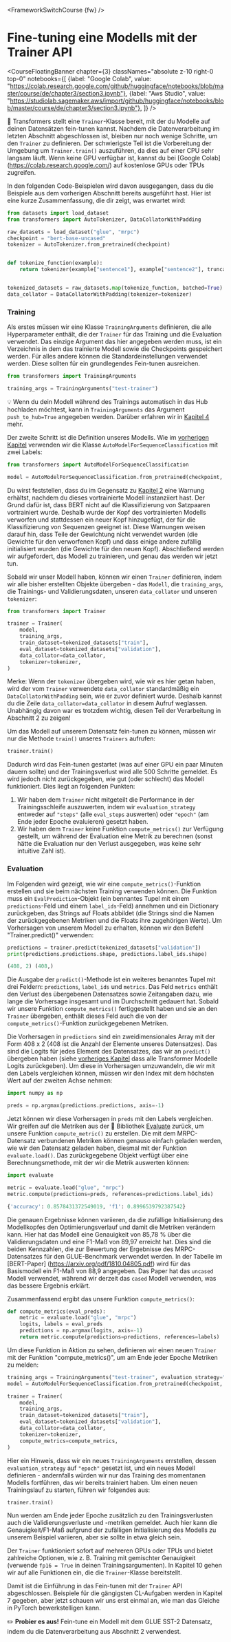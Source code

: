 <FrameworkSwitchCourse {fw} />

# Fine-tuning eine Modells mit der Trainer API

<CourseFloatingBanner chapter={3}
  classNames="absolute z-10 right-0 top-0"
  notebooks={[
    {label: "Google Colab", value: "https://colab.research.google.com/github/huggingface/notebooks/blob/master/course/de/chapter3/section3.ipynb"},
    {label: "Aws Studio", value: "https://studiolab.sagemaker.aws/import/github/huggingface/notebooks/blob/master/course/de/chapter3/section3.ipynb"},
]} />

<Youtube id="nvBXf7s7vTI"/>

🤗 Transformers stellt eine `Trainer`-Klasse bereit, mit der du Modelle auf deinen Datensätzen fein-tunen kannst. Nachdem die Datenverarbeitung im letzten Abschnitt abgeschlossen ist, bleiben nur noch wenige Schritte, um den `Trainer` zu definieren. Der schwierigste Teil ist die Vorbereitung der Umgebung um `Trainer.train()` auszuführen, da dies auf einer CPU sehr langsam läuft. Wenn keine GPU verfügbar ist, kannst du bei [Google Colab] (https://colab.research.google.com/) auf kostenlose GPUs oder TPUs zugreifen.

In den folgenden Code-Beispielen wird davon ausgegangen, dass du die Beispiele aus dem vorherigen Abschnitt bereits ausgeführt hast. Hier ist eine kurze Zusammenfassung, die dir zeigt, was erwartet wird:

```py
from datasets import load_dataset
from transformers import AutoTokenizer, DataCollatorWithPadding

raw_datasets = load_dataset("glue", "mrpc")
checkpoint = "bert-base-uncased"
tokenizer = AutoTokenizer.from_pretrained(checkpoint)


def tokenize_function(example):
    return tokenizer(example["sentence1"], example["sentence2"], truncation=True)


tokenized_datasets = raw_datasets.map(tokenize_function, batched=True)
data_collator = DataCollatorWithPadding(tokenizer=tokenizer)
```

### Training

Als erstes müssen wir eine Klasse `TrainingArguments` definieren, die alle Hyperparameter enthält, die der `Trainer` für das Training und die Evaluation verwendet. Das einzige Argument das hier angegeben werden muss, ist ein Verzeichnis in dem das trainierte Modell sowie die Checkpoints gespeichert werden. Für alles andere können die Standardeinstellungen verwendet werden. Diese sollten für ein grundlegendes Fein-tunen ausreichen.

```py
from transformers import TrainingArguments

training_args = TrainingArguments("test-trainer")
```

<Tip>

💡 Wenn du dein Modell während des Trainings automatisch in das Hub hochladen möchtest, kann in `TrainingArguments` das Argument `push_to_hub=True` angegeben werden. Darüber erfahren wir in [Kapitel 4](/course/chapter4/3) mehr.

</Tip>

Der zweite Schritt ist die Definition unseres Modells. Wie im [vorherigen Kapitel](/course/chapter2) verwenden wir die Klasse `AutoModelForSequenceClassification` mit zwei Labels:

```py
from transformers import AutoModelForSequenceClassification

model = AutoModelForSequenceClassification.from_pretrained(checkpoint, num_labels=2)
```

Du wirst feststellen, dass du im Gegensatz zu [Kapitel 2](/course/chapter2) eine Warnung erhältst, nachdem du dieses vortrainierte Modell instanziiert hast. Der Grund dafür ist, dass BERT nicht auf die Klassifizierung von Satzpaaren vortrainiert wurde. Deshalb wurde der Kopf des vortrainierten Modells verworfen und stattdessen ein neuer Kopf hinzugefügt, der für die Klassifizierung von Sequenzen geeignet ist. Diese Warnungen weisen darauf hin, dass Teile der Gewichtung nicht verwendet wurden (die Gewichte für den verworfenen Kopf) und dass einige andere zufällig initialisiert wurden (die Gewichte für den neuen Kopf). Abschließend werden wir aufgefordert, das Modell zu trainieren, und genau das werden wir jetzt tun.

Sobald wir unser Modell haben, können wir einen `Trainer` definieren, indem wir alle bisher erstellten Objekte übergeben - das `Modell`, die `training_args`, die Trainings- und Validierungsdaten, unseren `data_collator` und unseren `tokenizer`:

```py
from transformers import Trainer

trainer = Trainer(
    model,
    training_args,
    train_dataset=tokenized_datasets["train"],
    eval_dataset=tokenized_datasets["validation"],
    data_collator=data_collator,
    tokenizer=tokenizer,
)
```

Merke: Wenn der `tokenizer` übergeben wird, wie wir es hier getan haben, wird der vom `Trainer` verwendete `data_collator` standardmäßig ein `DataCollatorWithPadding` sein, wie er zuvor definiert wurde. Deshalb kannst du die Zeile `data_collator=data_collator` in diesem Aufruf weglassen. Unabhängig davon war es trotzdem wichtig, diesen Teil der Verarbeitung in Abschnitt 2 zu zeigen!

Um das Modell auf unserem Datensatz fein-tunen zu können, müssen wir nur die Methode `train()` unseres `Trainers` aufrufen:

```py
trainer.train()
```

Dadurch wird das Fein-tunen gestartet (was auf einer GPU ein paar Minuten dauern sollte) und der Trainingsverlust wird alle 500 Schritte gemeldet. Es wird jedoch nicht zurückgegeben, wie gut (oder schlecht) das Modell funktioniert. Dies liegt an folgenden Punkten:

1. Wir haben dem `Trainer` nicht mitgeteilt die Performance in der Trainingsschleife auszuwerten, indem wir `evaluation_strategy` entweder auf `"steps"` (alle `eval_steps` auswerten) oder `"epoch"` (am Ende jeder Epoche evaluieren) gesetzt haben.
2. Wir haben dem `Trainer` keine Funktion `compute_metrics()` zur Verfügung gestellt, um während der Evaluation eine Metrik zu berechnen (sonst hätte die Evaluation nur den Verlust ausgegeben, was keine sehr intuitive Zahl ist).


### Evaluation

Im Folgenden wird gezeigt, wie wir eine `compute_metrics()`-Funktion erstellen und sie beim nächsten Training verwenden können. Die Funktion muss ein `EvalPrediction`-Objekt (ein bennantes Tupel mit einem `predictions`-Feld und einem `label_ids`-Feld) annehmen und ein Dictionary zurückgeben, das Strings auf Floats abbildet (die Strings sind die Namen der zurückgegebenen Metriken und die Floats ihre zugehörigen Werte). Um Vorhersagen von unserem Modell zu erhalten, können wir den Befehl "Trainer.predict()" verwenden:

```py
predictions = trainer.predict(tokenized_datasets["validation"])
print(predictions.predictions.shape, predictions.label_ids.shape)
```

```python out
(408, 2) (408,)
```

Die Ausgabe der `predict()`-Methode ist ein weiteres benanntes Tupel mit drei Feldern: `predictions`, `label_ids` und `metrics`. Das Feld `metrics` enthält den Verlust des übergebenen Datensatzes sowie Zeitangaben dazu, wie lange die Vorhersage insgesamt und im Durchschnitt gedauert hat. Sobald wir unsere Funktion `compute_metrics()` fertiggestellt haben und sie an den `Trainer` übergeben, enthält dieses Feld auch die von der `compute_metrics()`-Funktion zurückgegebenen Metriken.

Die Vorhersagen in `predictions` sind ein zweidimensionales Array mit der Form 408 x 2 (408 ist die Anzahl der Elemente unseres Datensatzes). Das sind die Logits für jedes Element des Datensatzes, das wir an `predict()` übergeben haben (siehe [vorheriges Kapitel](/course/chapter2) dass alle Transformer Modelle Logits zurückgeben). Um diese in Vorhersagen umzuwandeln, die wir mit den Labels vergleichen können, müssen wir den Index mit dem höchsten Wert auf der zweiten Achse nehmen:

```py
import numpy as np

preds = np.argmax(predictions.predictions, axis=-1)
```

Jetzt können wir diese Vorhersagen in `preds` mit den Labels vergleichen. Wir greifen auf die Metriken aus der 🤗 Bibliothek [Evaluate](https://github.com/huggingface/evaluate/) zurück, um unsere Funktion `compute_metric()` zu erstellen. Die mit dem MRPC-Datensatz verbundenen Metriken können genauso einfach geladen werden, wie wir den Datensatz geladen haben, diesmal mit der Funktion `evaluate.load()`. Das zurückgegebene Objekt verfügt über eine Berechnungsmethode, mit der wir die Metrik auswerten können:

```py
import evaluate

metric = evaluate.load("glue", "mrpc")
metric.compute(predictions=preds, references=predictions.label_ids)
```

```python out
{'accuracy': 0.8578431372549019, 'f1': 0.8996539792387542}
```

Die genauen Ergebnisse können variieren, da die zufällige Initialisierung des Modellkopfes den Optimierungsverlauf und damit die Metriken verändern kann. Hier hat das Modell eine Genauigkeit von 85,78 % über die Validierungsdaten und eine F1-Maß von 89,97 erreicht hat. Dies sind die beiden Kennzahlen, die zur Bewertung der Ergebnisse des MRPC-Datensatzes für den GLUE-Benchmark verwendet werden. In der Tabelle im [BERT-Paper] (https://arxiv.org/pdf/1810.04805.pdf) wird für das Basismodell ein F1-Maß von 88,9 angegeben. Das Paper hat das `uncased` Modell verwendet, während wir derzeit das `cased` Modell verwenden, was das bessere Ergebnis erklärt.

Zusammenfassend ergibt das unsere Funktion `compute_metrics()`:

```py
def compute_metrics(eval_preds):
    metric = evaluate.load("glue", "mrpc")
    logits, labels = eval_preds
    predictions = np.argmax(logits, axis=-1)
    return metric.compute(predictions=predictions, references=labels)
```

Um diese Funktion in Aktion zu sehen, definieren wir einen neuen `Trainer` mit der Funktion "compute_metrics()", um am Ende jeder Epoche Metriken zu melden:

```py
training_args = TrainingArguments("test-trainer", evaluation_strategy="epoch")
model = AutoModelForSequenceClassification.from_pretrained(checkpoint, num_labels=2)

trainer = Trainer(
    model,
    training_args,
    train_dataset=tokenized_datasets["train"],
    eval_dataset=tokenized_datasets["validation"],
    data_collator=data_collator,
    tokenizer=tokenizer,
    compute_metrics=compute_metrics,
)
```

Hier ein Hinweis, dass wir ein neues `TrainingArguments` errstellen, dessen `evaluation_strategy` auf `"epoch"` gesetzt ist, und ein neues Modell definieren - andernfalls würden wir nur das Training des momentanen Modells fortführen, das wir bereits trainiert haben. Um einen neuen Trainingslauf zu starten, führen wir folgendes aus:

```
trainer.train()
```

Nun werden am Ende jeder Epoche zusätzlich zu den Trainingsverlusten auch die Validierungsverluste und -metriken gemeldet. Auch hier kann die Genauigkeit/F1-Maß aufgrund der zufälligen Initialisierung des Modells zu unserem Beispiel variieren, aber sie sollte in etwa gleich sein.

Der `Trainer` funktioniert sofort auf mehreren GPUs oder TPUs und bietet zahlreiche Optionen, wie z. B. Training mit gemischter Genauigkeit (verwende `fp16 = True` in deinen Trainingsargumenten). In Kapitel 10 gehen wir auf alle Funktionen ein, die die `Trainer`-Klasse bereitstellt.

Damit ist die Einführung in das Fein-tunen mit der `Trainer` API abgeschlossen. Beispiele für die gängigsten CL-Aufgaben werden in Kapitel 7 gegeben, aber jetzt schauen wir uns erst einmal an, wie man das Gleiche in PyTorch bewerkstelligen kann.

<Tip>

✏️ **Probier es aus!** Fein-tune ein Modell mit dem GLUE SST-2 Datensatz, indem du die Datenverarbeitung aus Abschnitt 2 verwendest.

</Tip>

